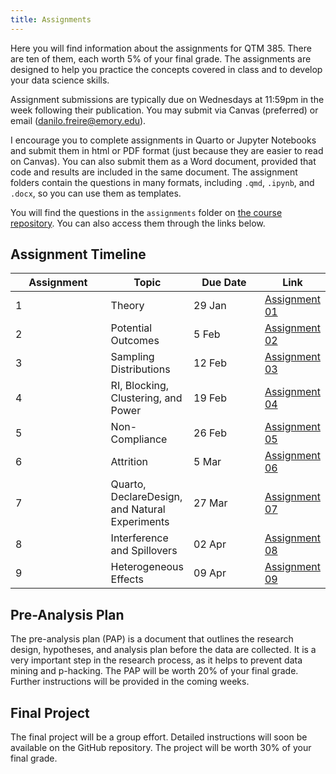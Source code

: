 ```yaml
---
title: Assignments
---
```


Here you will find information about the assignments for QTM 385. There are ten of them, each worth 5% of your final grade. The assignments are designed to help you practice the concepts covered in class and to develop your data science skills.

Assignment submissions are typically due on Wednesdays at 11:59pm in the week following their publication. You may submit via Canvas (preferred) or email (<danilo.freire@emory.edu>).

I encourage you to complete assignments in Quarto or Jupyter Notebooks and submit them in html or PDF format (just because they are easier to read on Canvas). You can also submit them as a Word document, provided that code and results are included in the same document. The assignment folders contain the questions in many formats, including `.qmd`, `.ipynb`, and `.docx`, so you can use them as templates.

You will find the questions in the `assignments` folder on [the course repository](https://github.com/danilofreire/qtm385/tree/main/assignments). You can also access them through the links below.

## Assignment Timeline

| Assignment | Topic | Due Date | Link |
|------------|-------|----------|------|
| 1          | Theory | 29 Jan | [Assignment 01](https://github.com/danilofreire/qtm385/blob/main/assignments/01-assignment) |
| 2          | Potential Outcomes | 5 Feb | [Assignment 02](https://github.com/danilofreire/qtm385/blob/main/assignments/02-assignment) |
| 3          | Sampling Distributions | 12 Feb | [Assignment 03](https://github.com/danilofreire/qtm385/blob/main/assignments/03-assignment) |
| 4          | RI, Blocking, Clustering, and Power | 19 Feb | [Assignment 04](https://github.com/danilofreire/qtm385/blob/main/assignments/04-assignment) |
| 5          | Non-Compliance | 26 Feb | [Assignment 05](https://github.com/danilofreire/qtm385/blob/main/assignments/05-assignment) |
| 6          | Attrition | 5 Mar | [Assignment 06](https://github.com/danilofreire/qtm385/blob/main/assignments/06-assignment) |
| 7          | Quarto, DeclareDesign, and Natural Experiments | 27 Mar | [Assignment 07](https://github.com/danilofreire/qtm385/blob/main/assignments/07-assignment) |
| 8          | Interference and Spillovers | 02 Apr | [Assignment 08](https://github.com/danilofreire/qtm385/blob/main/assignments/08-assignment) |
| 9          | Heterogeneous Effects | 09 Apr | [Assignment 09](https://github.com/danilofreire/qtm385/blob/main/assignments/09-assignment) |

## Pre-Analysis Plan

The pre-analysis plan (PAP) is a document that outlines the research design, hypotheses, and analysis plan before the data are collected. It is a very important step in the research process, as it helps to prevent data mining and p-hacking. The PAP will be worth 20% of your final grade. Further instructions will be provided in the coming weeks.

## Final Project

The final project will be a group effort. Detailed instructions will soon be available on the GitHub repository. The project will be worth 30% of your final grade.
